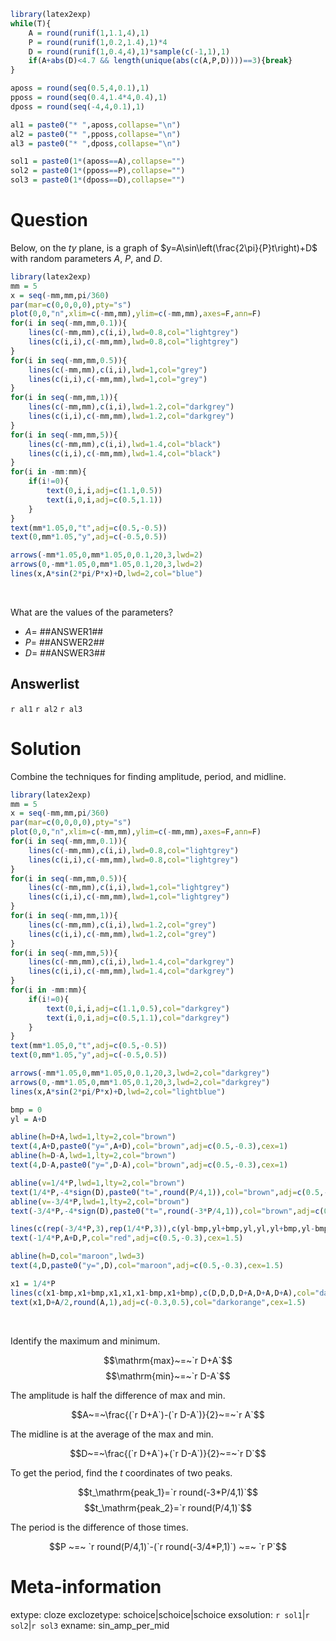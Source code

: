 ```r
library(latex2exp)
while(T){
    A = round(runif(1,1.1,4),1)
    P = round(runif(1,0.2,1.4),1)*4
    D = round(runif(1,0.4,4),1)*sample(c(-1,1),1)
    if(A+abs(D)<4.7 && length(unique(abs(c(A,P,D))))==3){break}
}

aposs = round(seq(0.5,4,0.1),1)
pposs = round(seq(0.4,1.4*4,0.4),1)
dposs = round(seq(-4,4,0.1),1)

al1 = paste0("* ",aposs,collapse="\n")
al2 = paste0("* ",pposs,collapse="\n")
al3 = paste0("* ",dposs,collapse="\n")

sol1 = paste0(1*(aposs==A),collapse="")
sol2 = paste0(1*(pposs==P),collapse="")
sol3 = paste0(1*(dposs==D),collapse="")

```

Question
========

Below, on the $ty$ plane, is a graph of $y=A\sin\left(\frac{2\pi}{P}t\right)+D$ with random parameters $A$, $P$, and $D$.

```r
library(latex2exp)
mm = 5
x = seq(-mm,mm,pi/360)
par(mar=c(0,0,0,0),pty="s")
plot(0,0,"n",xlim=c(-mm,mm),ylim=c(-mm,mm),axes=F,ann=F)
for(i in seq(-mm,mm,0.1)){
    lines(c(-mm,mm),c(i,i),lwd=0.8,col="lightgrey")
    lines(c(i,i),c(-mm,mm),lwd=0.8,col="lightgrey")
}
for(i in seq(-mm,mm,0.5)){
    lines(c(-mm,mm),c(i,i),lwd=1,col="grey")
    lines(c(i,i),c(-mm,mm),lwd=1,col="grey")
}
for(i in seq(-mm,mm,1)){
    lines(c(-mm,mm),c(i,i),lwd=1.2,col="darkgrey")
    lines(c(i,i),c(-mm,mm),lwd=1.2,col="darkgrey")
}
for(i in seq(-mm,mm,5)){
    lines(c(-mm,mm),c(i,i),lwd=1.4,col="black")
    lines(c(i,i),c(-mm,mm),lwd=1.4,col="black")
}
for(i in -mm:mm){
    if(i!=0){
        text(0,i,i,adj=c(1.1,0.5))
        text(i,0,i,adj=c(0.5,1.1))
    }
}
text(mm*1.05,0,"t",adj=c(0.5,-0.5))
text(0,mm*1.05,"y",adj=c(-0.5,0.5))

arrows(-mm*1.05,0,mm*1.05,0,0.1,20,3,lwd=2)
arrows(0,-mm*1.05,0,mm*1.05,0.1,20,3,lwd=2)
lines(x,A*sin(2*pi/P*x)+D,lwd=2,col="blue")
```
\

What are the values of the parameters?

* $A=$ ##ANSWER1##
* $P=$ ##ANSWER2##
* $D=$ ##ANSWER3##

Answerlist
--------

`r al1`
`r al2`
`r al3`


Solution
========

Combine the techniques for finding amplitude, period, and midline.

```r
library(latex2exp)
mm = 5
x = seq(-mm,mm,pi/360)
par(mar=c(0,0,0,0),pty="s")
plot(0,0,"n",xlim=c(-mm,mm),ylim=c(-mm,mm),axes=F,ann=F)
for(i in seq(-mm,mm,0.1)){
    lines(c(-mm,mm),c(i,i),lwd=0.8,col="lightgrey")
    lines(c(i,i),c(-mm,mm),lwd=0.8,col="lightgrey")
}
for(i in seq(-mm,mm,0.5)){
    lines(c(-mm,mm),c(i,i),lwd=1,col="lightgrey")
    lines(c(i,i),c(-mm,mm),lwd=1,col="lightgrey")
}
for(i in seq(-mm,mm,1)){
    lines(c(-mm,mm),c(i,i),lwd=1.2,col="grey")
    lines(c(i,i),c(-mm,mm),lwd=1.2,col="grey")
}
for(i in seq(-mm,mm,5)){
    lines(c(-mm,mm),c(i,i),lwd=1.4,col="darkgrey")
    lines(c(i,i),c(-mm,mm),lwd=1.4,col="darkgrey")
}
for(i in -mm:mm){
    if(i!=0){
        text(0,i,i,adj=c(1.1,0.5),col="darkgrey")
        text(i,0,i,adj=c(0.5,1.1),col="darkgrey")
    }
}
text(mm*1.05,0,"t",adj=c(0.5,-0.5))
text(0,mm*1.05,"y",adj=c(-0.5,0.5))

arrows(-mm*1.05,0,mm*1.05,0,0.1,20,3,lwd=2,col="darkgrey")
arrows(0,-mm*1.05,0,mm*1.05,0.1,20,3,lwd=2,col="darkgrey")
lines(x,A*sin(2*pi/P*x)+D,lwd=2,col="lightblue")

bmp = 0
yl = A+D

abline(h=D+A,lwd=1,lty=2,col="brown")
text(4,A+D,paste0("y=",A+D),col="brown",adj=c(0.5,-0.3),cex=1)
abline(h=D-A,lwd=1,lty=2,col="brown")
text(4,D-A,paste0("y=",D-A),col="brown",adj=c(0.5,-0.3),cex=1)

abline(v=1/4*P,lwd=1,lty=2,col="brown")
text(1/4*P,-4*sign(D),paste0("t=",round(P/4,1)),col="brown",adj=c(0.5,-0.3),cex=1,srt=90)
abline(v=-3/4*P,lwd=1,lty=2,col="brown")
text(-3/4*P,-4*sign(D),paste0("t=",round(-3*P/4,1)),col="brown",adj=c(0.5,-0.3),cex=1,srt=90)

lines(c(rep(-3/4*P,3),rep(1/4*P,3)),c(yl-bmp,yl+bmp,yl,yl,yl+bmp,yl-bmp),lwd=3,col="red")
text(-1/4*P,A+D,P,col="red",adj=c(0.5,-0.3),cex=1.5)

abline(h=D,col="maroon",lwd=3)
text(4,D,paste0("y=",D),col="maroon",adj=c(0.5,-0.3),cex=1.5)

x1 = 1/4*P
lines(c(x1-bmp,x1+bmp,x1,x1,x1-bmp,x1+bmp),c(D,D,D,D+A,D+A,D+A),col="darkorange",lwd=3)
text(x1,D+A/2,round(A,1),adj=c(-0.3,0.5),col="darkorange",cex=1.5)


```
\

Identify the maximum and minimum.

$$\mathrm{max}~=~`r D+A`$$
$$\mathrm{min}~=~`r D-A`$$

The amplitude is half the difference of max and min.

$$A~=~\frac{(`r D+A`)-(`r D-A`)}{2}~=~`r A`$$

The midline is at the average of the max and min.

$$D~=~\frac{(`r D+A`)+(`r D-A`)}{2}~=~`r D`$$

To get the period, find the $t$ coordinates of two peaks.

$$t_\mathrm{peak_1}=`r round(-3*P/4,1)`$$
$$t_\mathrm{peak_2}=`r round(P/4,1)`$$

The period is the difference of those times.

$$P ~=~ `r round(P/4,1)`-(`r round(-3/4*P,1)`) ~=~ `r P`$$


Meta-information
============
extype: cloze
exclozetype: schoice|schoice|schoice
exsolution: `r sol1`|`r sol2`|`r sol3`
exname: sin_amp_per_mid